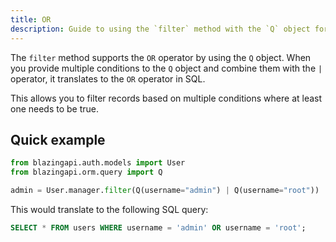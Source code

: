 ```yaml
---
title: OR
description: Guide to using the `filter` method with the `Q` object for OR conditions in blazingAPI.
---
```


The `filter` method supports the `OR` operator by using the `Q` object. When you provide multiple conditions to the `Q` object and combine them with the `|` operator, it translates to the `OR` operator in SQL.

This allows you to filter records based on multiple conditions where at least one needs to be true.

## Quick example

```python
from blazingapi.auth.models import User
from blazingapi.orm.query import Q

admin = User.manager.filter(Q(username="admin") | Q(username="root"))
```

This would translate to the following SQL query:

```sql
SELECT * FROM users WHERE username = 'admin' OR username = 'root';
```